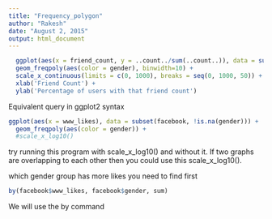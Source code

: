 ```yaml
---
title: "Frequency_polygon"
author: "Rakesh"
date: "August 2, 2015"
output: html_document
---
```


```r
  ggplot(aes(x = friend_count, y = ..count../sum(..count..)), data = subset(facebook, !is.na(gender))) +
  geom_freqpoly(aes(color = gender), binwidth=10) +
  scale_x_continuous(limits = c(0, 1000), breaks = seq(0, 1000, 50)) +
  xlab('Friend Count') +
  ylab('Percentage of users with that friend count')
```


Equivalent query in ggplot2 syntax 

```r
ggplot(aes(x = www_likes), data = subset(facebook, !is.na(gender))) +
  geom_freqpoly(aes(color = gender)) + 
  #scale_x_log10()
```
try running this program with scale_x_log10() and without it. If two graphs are overlapping to each other then you could use this scale_x_log10().


which gender group has more likes you need to find first
```r
by(facebook$www_likes, facebook$gender, sum)
```

We will use the by command 

```r


```































